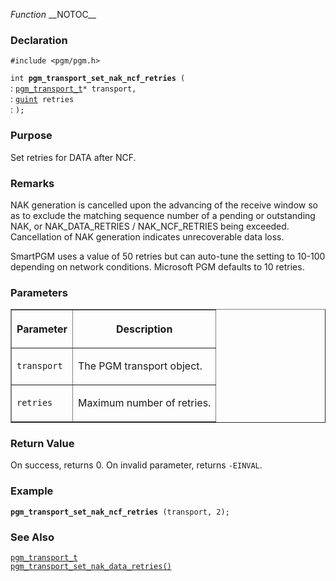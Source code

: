 ﻿''Function''
__NOTOC__
=== Declaration ===
<tt>#include <pgm/pgm.h></tt>

<tt>int '''pgm_transport_set_nak_ncf_retries''' (</tt><br>
: <tt>[[OpenPGM C Reference/pgm_transport_t|pgm_transport_t]]*     transport,</tt><br>
: <tt>[http://library.gnome.org/devel/glib/stable/glib-Basic-Types.html#guint guint]                     retries</tt><br>
: <tt>);</tt>

=== Purpose ===
Set retries for DATA after NCF.

=== Remarks ===
NAK generation is cancelled upon the advancing of the receive window so as to exclude the matching sequence number of a pending or outstanding NAK, or NAK_DATA_RETRIES / NAK_NCF_RETRIES being exceeded.  Cancellation of NAK generation indicates unrecoverable data loss.

SmartPGM uses a value of 50 retries but can auto-tune the setting to 10-100 depending on network conditions.  Microsoft PGM defaults to 10 retries.

=== Parameters ===
<table border="1" cellpadding="5" cellspacing="0">
<tr>
<th>Parameter</th>
<th>Description</th>
</tr>
<tr>
<td><tt>transport</tt></td>
<td>The PGM transport object.</td>
</tr><tr>
<td><tt>retries</tt></td>
<td>Maximum number of retries.</td>
</tr>
</table>


=== Return Value ===
On success, returns 0.  On invalid parameter, returns <tt>-EINVAL</tt>.

=== Example ===

 '''pgm_transport_set_nak_ncf_retries''' (transport, 2);

=== See Also ===
<tt>[[OpenPGM C Reference/pgm_transport_t|pgm_transport_t]]</tt><br>
<tt>[[OpenPGM C Reference/pgm_transport_set_nak_data_retries()|pgm_transport_set_nak_data_retries()]]</tt>

